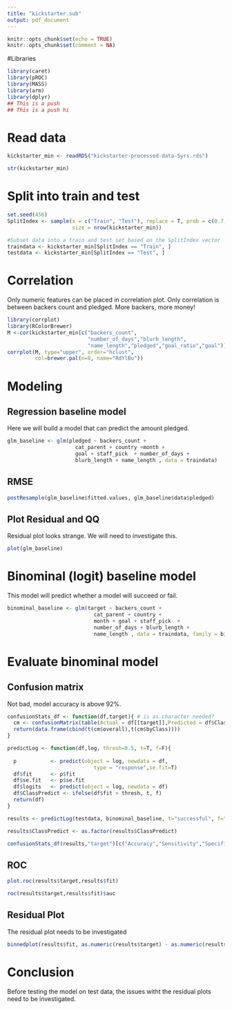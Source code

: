 ```yaml
---
title: "kickstarter.sub"
output: pdf_document
---
```


```r
knitr::opts_chunk$set(echo = TRUE)
knitr::opts_chunk$set(comment = NA)
```

#Libraries 
```r
library(caret)
library(pROC)
library(MASS)
library(arm)
library(dplyr)
## This is a push
## This is a push hi
```

# Read data
```r
kickstarter_min <- readRDS("kickstarter-processed-data-5yrs.rds")

str(kickstarter_min)
```

# Split into train and test 
```r
set.seed(456) 
SplitIndex <- sample(x = c("Train", "Test"), replace = T, prob = c(0.7,0.3), 
                     size = nrow(kickstarter_min))

#Subset data into a train and test set based on the SplitIndex vector
traindata <- kickstarter_min[SplitIndex == "Train", ]
testdata <- kickstarter_min[SplitIndex == "Test", ]
```

# Correlation 
Only numeric features can be placed in correlation plot. Only correlation is between backers count and pledged. More backers, more money!

```r
library(corrplot)
library(RColorBrewer)
M <-cor(kickstarter_min[c("backers_count",
                          "number_of_days","blurb_length",
                          "name_length","pledged","goal_ratio","goal")])
corrplot(M, type="upper", order="hclust",
         col=brewer.pal(n=8, name="RdYlBu"))
```



# Modeling

## Regression baseline model 

Here we will build a model that can predict the amount pledged. 

```r
glm_baseline <- glm(pledged ~ backers_count + 
                      cat_parent + country +month + 
                      goal + staff_pick  + number_of_days +
                      blurb_length + name_length , data = traindata)
```

## RMSE
```r
postResample(glm_baseline$fitted.values, glm_baseline$data$pledged)
```


## Plot Residual and QQ
Residual plot looks strange. We will need to investigate this.

```r
plot(glm_baseline)
```

# Binominal (logit) baseline model 
This model will predict whether a model will succeed or fail.

```r
binominal_baseline <- glm(target ~ backers_count +
                            cat_parent + country +
                            month + goal + staff_pick  +
                            number_of_days + blurb_length +
                            name_length , data = traindata, family = binomial)
```

# Evaluate binominal model 

## Confusion matrix 

Not bad, model accuracy is above 92%.
```r
confusionStats_df <- function(df,target){ # is as.character needed?
  cm <- confusionMatrix(table(Actual = df[[target]],Predicted = df$ClassPredict))
  return(data.frame(cbind(t(cm$overall),t(cm$byClass))))
}

predictLog <- function(df,log, thresh=0.5, t=T, f=F){
    
  p           <- predict(object = log, newdata = df,
                            type = "response",se.fit=T)
  df$fit      <- p$fit
  df$se.fit   <- p$se.fit
  df$logits   <- predict(object = log, newdata = df)
  df$ClassPredict <- ifelse(df$fit > thresh, t, f)
  return(df)
}

results <- predictLog(testdata, binominal_baseline, t="successful", f="failed")

results$ClassPredict <- as.factor(results$ClassPredict)

confusionStats_df(results,"target")[c("Accuracy","Sensitivity","Specificity","Precision")]

```

## ROC 
```r
plot.roc(results$target,results$fit)
```

```r
roc(results$target,results$fit)$auc
```

## Residual Plot
The residual plot needs to be investigated
```r
binnedplot(results$fit, as.numeric(results$target) - as.numeric(results$ClassPredict))
```



# Conclusion
Before testing the model on test data, the issues witht the residual plots need to be investigated.


